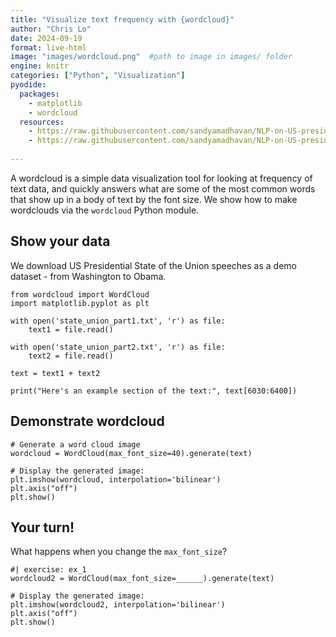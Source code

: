 ```yaml
---
title: "Visualize text frequency with {wordcloud}"
author: "Chris Lo"
date: 2024-09-19
format: live-html
image: "images/wordcloud.png"  #path to image in images/ folder
engine: knitr
categories: ["Python", "Visualization"]
pyodide:
  packages:
    - matplotlib
    - wordcloud
  resources:
    - https://raw.githubusercontent.com/sandyamadhavan/NLP-on-US-presidential-speeches/refs/heads/master/state_union_part1.txt
    - https://raw.githubusercontent.com/sandyamadhavan/NLP-on-US-presidential-speeches/refs/heads/master/state_union_part2.txt
    
---
```


A wordcloud is a simple data visualization tool for looking at frequency of text data, and quickly answers what are some of the most common words that show up in a body of text by the font size. We show how to make wordclouds via the `wordcloud` Python module. 

## Show your data

We download US Presidential State of the Union speeches as a demo dataset - from Washington to Obama.

```pyodide
from wordcloud import WordCloud
import matplotlib.pyplot as plt

with open('state_union_part1.txt', 'r') as file:
    text1 = file.read()

with open('state_union_part2.txt', 'r') as file:
    text2 = file.read()

text = text1 + text2

print("Here's an example section of the text:", text[6030:6400])
```

## Demonstrate wordcloud

```pyodide
# Generate a word cloud image
wordcloud = WordCloud(max_font_size=40).generate(text)

# Display the generated image:
plt.imshow(wordcloud, interpolation='bilinear')
plt.axis("off")
plt.show()
```

## Your turn!

What happens when you change the `max_font_size`?

```pyodide
#| exercise: ex_1
wordcloud2 = WordCloud(max_font_size=______).generate(text)

# Display the generated image:
plt.imshow(wordcloud2, interpolation='bilinear')
plt.axis("off")
plt.show()
```